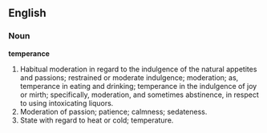 ==English==

===Noun===

'''temperance'''

#Habitual moderation in regard to the indulgence of the natural appetites and passions; restrained or moderate indulgence; moderation; as, temperance in eating and drinking; temperance in the indulgence of joy or mirth; specifically, moderation, and sometimes abstinence, in respect to using intoxicating liquors.
#Moderation of passion; patience; calmness; sedateness.
#State with regard to heat or cold; temperature.